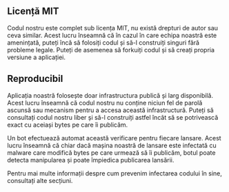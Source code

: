 ## Licență MIT

<div className="h-2"/>

Codul nostru este complet sub licența MIT, nu există drepturi de autor sau ceva similar. Acest lucru înseamnă că în cazul în care echipa noastră este amenințată, puteți încă să folosiți codul și să-l construiți singuri fără probleme legale. Puteți de asemenea să forkuiți codul și să creați propria versiune a aplicației.

<div className="h-4"/>

## Reproducibil

<div className="h-2"/>

Aplicația noastră folosește doar infrastructura publică și larg disponibilă. Acest lucru înseamnă că codul nostru nu conține niciun fel de parolă ascunsă sau mecanism pentru a accesa această infrastructură. Puteți să consultați codul nostru liber și să-l construiți astfel încât să se potrivească exact cu aceiași bytes pe care îi publicăm.

<div className="h-2"/>

Un bot efectuează automat această verificare pentru fiecare lansare. Acest lucru înseamnă că chiar dacă mașina noastră de lansare este infectată cu malware care modifică bytes pe care urmează să îi publicăm, botul poate detecta manipularea și poate împiedica publicarea lansării.

<div className="h-2"/>

Pentru mai multe informații despre cum prevenim infectarea codului în sine, consultați alte secțiuni.

